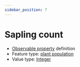 ```yaml
---
sidebar_position: 7
---
```



# Sapling count

- [Observable property](/viewers/dawe-vocabs?uri=https://linked.data.gov.au/def/test/dawe-cv/0f342ac9-800a-4298-a148-ffc953ecd393) definition
- Feature type: [plant population](http://linked.data.gov.au/def/tern-cv/ae71c3f6-d430-400f-a1d4-97a333b4ee02)
- Value type: [Integer](https://w3id.org/tern/ontologies/tern/Integer)


<Example protocolModule="recruitment-age" observableProperty="https://linked.data.gov.au/def/test/dawe-cv/0f342ac9-800a-4298-a148-ffc953ecd393" />
